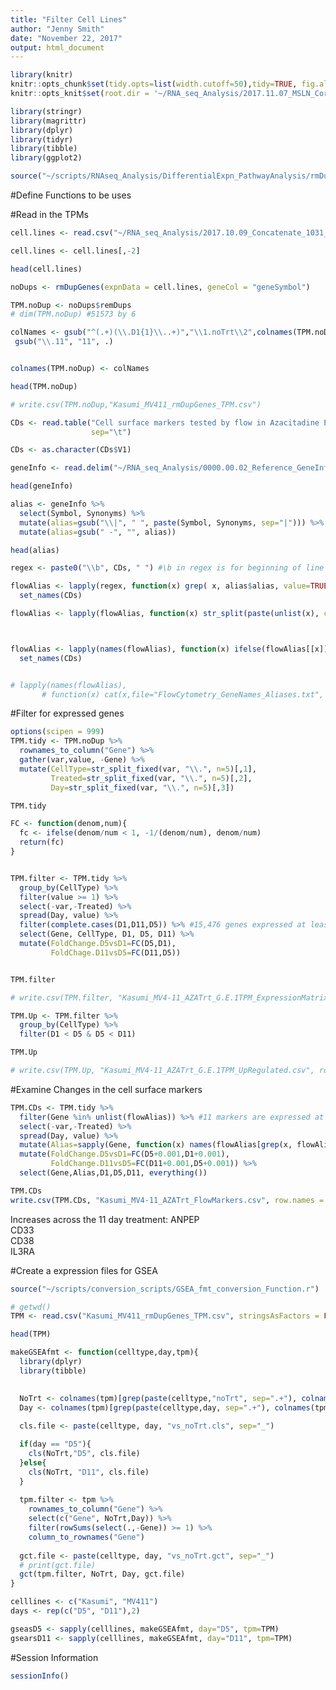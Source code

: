 ```yaml
---
title: "Filter Cell Lines"
author: "Jenny Smith"
date: "November 22, 2017"
output: html_document
---
```



```r
library(knitr)
knitr::opts_chunk$set(tidy.opts=list(width.cutoff=50),tidy=TRUE, fig.align='center', message = FALSE, fig.width = 10, fig.height = 10)
knitr::opts_knit$set(root.dir = '~/RNA_seq_Analysis/2017.11.07_MSLN_Correlation/')
```



```r
library(stringr)
library(magrittr)
library(dplyr)
library(tidyr)
library(tibble)
library(ggplot2)
```

```r
source("~/scripts/RNAseq_Analysis/DifferentialExpn_PathwayAnalysis/rmDupGenes_Function.r")
```


#Define Functions to be uses


#Read in the TPMs

```r
cell.lines <- read.csv("~/RNA_seq_Analysis/2017.10.09_Concatenate_1031_RNAseq/geneLevel/Kasumi_MV4-11_RNASeq_TPM.csv", stringsAsFactors = FALSE)

cell.lines <- cell.lines[,-2]

head(cell.lines)
```


```r
noDups <- rmDupGenes(expnData = cell.lines, geneCol = "geneSymbol")
```


```r
TPM.noDup <- noDups$remDups
# dim(TPM.noDup) #51573 by 6

colNames <- gsub("^(.+)(\\.D1{1}\\..+)","\\1.noTrt\\2",colnames(TPM.noDup))%>%
 gsub("\\.11", "11", .)


colnames(TPM.noDup) <- colNames

head(TPM.noDup)
```


```r
# write.csv(TPM.noDup,"Kasumi_MV411_rmDupGenes_TPM.csv")
```


```r
CDs <- read.table("Cell surface markers tested by flow in Azacitadine Expt.txt", stringsAsFactors = FALSE,
                  sep="\t")

CDs <- as.character(CDs$V1)
```


```r
geneInfo <- read.delim("~/RNA_seq_Analysis/0000.00.02_Reference_GeneInfo/Homo_sapiens.gene_info", sep="\t", stringsAsFactors = FALSE, fill=TRUE)

head(geneInfo)
```


```r
alias <- geneInfo %>% 
  select(Symbol, Synonyms) %>% 
  mutate(alias=gsub("\\|", " ", paste(Symbol, Synonyms, sep="|"))) %>%
  mutate(alias=gsub(" -", "", alias))

head(alias)
```



```r
regex <- paste0("\\b", CDs, " ") #\b in regex is for beginning of line or the beginning of a column/space

flowAlias <- lapply(regex, function(x) grep( x, alias$alias, value=TRUE, ignore.case = TRUE)) %>%
  set_names(CDs)

flowAlias <- lapply(flowAlias, function(x) str_split(paste(unlist(x), collapse = " "), " ")[[1]])



flowAlias <- lapply(names(flowAlias), function(x) ifelse(flowAlias[[x]] == "", x, flowAlias[[x]])) %>%
  set_names(CDs)


# lapply(names(flowAlias),
       # function(x) cat(x,file="FlowCytometry_GeneNames_Aliases.txt", sep="\n", append = TRUE))

```



#Filter for expressed genes

```r
options(scipen = 999)
TPM.tidy <- TPM.noDup %>%
  rownames_to_column("Gene") %>%
  gather(var,value, -Gene) %>%
  mutate(CellType=str_split_fixed(var, "\\.", n=5)[,1],
         Treated=str_split_fixed(var, "\\.", n=5)[,2],
         Day=str_split_fixed(var, "\\.", n=5)[,3])

TPM.tidy
```


```r
FC <- function(denom,num){
  fc <- ifelse(denom/num < 1, -1/(denom/num), denom/num)
  return(fc)
}


TPM.filter <- TPM.tidy %>%
  group_by(CellType) %>%
  filter(value >= 1) %>%
  select(-var,-Treated) %>%
  spread(Day, value) %>%
  filter(complete.cases(D1,D11,D5)) %>% #15,476 genes expressed at least 1TPM in all 3 days
  select(Gene, CellType, D1, D5, D11) %>%
  mutate(FoldChange.D5vsD1=FC(D5,D1),
         FoldChage.D11vsD5=FC(D11,D5))


TPM.filter
```

```r
# write.csv(TPM.filter, "Kasumi_MV4-11_AZATrt_G.E.1TPM_ExpressionMatrix.csv", row.names = FALSE)
```


```r
TPM.Up <- TPM.filter %>%
  group_by(CellType) %>%
  filter(D1 < D5 & D5 < D11)

TPM.Up  
```

```r
# write.csv(TPM.Up, "Kasumi_MV4-11_AZATrt_G.E.1TPM_UpRegulated.csv", row.names = FALSE)
```


#Examine Changes in the cell surface markers

```r
TPM.CDs <- TPM.tidy %>%
  filter(Gene %in% unlist(flowAlias)) %>% #11 markers are expressed at a detectable level all 3 days. 
  select(-var,-Treated) %>%
  spread(Day, value) %>%
  mutate(Alias=sapply(Gene, function(x) names(flowAlias[grep(x, flowAlias)]))) %>%
  mutate(FoldChange.D5vsD1=FC(D5+0.001,D1+0.001),
         FoldChange.D11vsD5=FC(D11+0.001,D5+0.001)) %>%
  select(Gene,Alias,D1,D5,D11, everything())

TPM.CDs
write.csv(TPM.CDs, "Kasumi_MV4-11_AZATrt_FlowMarkers.csv", row.names = FALSE)
```


Increases across the 11 day treatment:
ANPEP	
CD33	
CD38	
IL3RA


#Create a expression files for GSEA

```r
source("~/scripts/conversion_scripts/GSEA_fmt_conversion_Function.r")
```


```r
# getwd()
TPM <- read.csv("Kasumi_MV411_rmDupGenes_TPM.csv", stringsAsFactors = FALSE, row.names = 1)

head(TPM)
```


```r
makeGSEAfmt <- function(celltype,day,tpm){
  library(dplyr)
  library(tibble)

  
  NoTrt <- colnames(tpm)[grep(paste(celltype,"noTrt", sep=".+"), colnames(tpm))]
  Day <- colnames(tpm)[grep(paste(celltype,day, sep=".+"), colnames(tpm))]
  
  cls.file <- paste(celltype, day, "vs_noTrt.cls", sep="_")

  if(day == "D5"){
    cls(NoTrt,"D5", cls.file)
  }else{
    cls(NoTrt, "D11", cls.file)
  }
  
  tpm.filter <- tpm %>%
    rownames_to_column("Gene") %>%
    select(c("Gene", NoTrt,Day)) %>%
    filter(rowSums(select(.,-Gene)) >= 1) %>%
    column_to_rownames("Gene")
  
  gct.file <- paste(celltype, day, "vs_noTrt.gct", sep="_")
  # print(gct.file)
  gct(tpm.filter, NoTrt, Day, gct.file)
}

```


```r
celllines <- c("Kasumi", "MV411")
days <- rep(c("D5", "D11"),2)

gseasD5 <- sapply(celllines, makeGSEAfmt, day="D5", tpm=TPM)
gsearsD11 <- sapply(celllines, makeGSEAfmt, day="D11", tpm=TPM)
```




#Session Information

```r
sessionInfo()
```


